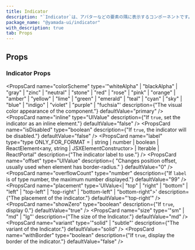 ```yaml
---
title: Indicator
description: "`Indicator`は、アバターなどの要素の隅に表示するコンポーネントです。"
package_name: "@yamada-ui/indicator"
with_description: true
tab: Props
---
```


## Props

### Indicator Props

<PropsCard
  name="colorScheme"
  type='"whiteAlpha" | "blackAlpha" | "gray" | "zinc" | "neutral" | "stone" | "red" | "rose" | "pink" | "orange" | "amber" | "yellow" | "lime" | "green" | "emerald" | "teal" | "cyan" | "sky" | "blue" | "indigo" | "violet" | "purple" | "fuchsia"'
  description={"The visual color appearance of the component."}
  defaultValue="primary"
/>
<PropsCard
  name="inline"
  type="UIValue<boolean>"
  description={"If `true`, set the indicator as an inline element."}
  defaultValue="false"
/>
<PropsCard
  name="isDisabled"
  type="boolean"
  description={"If `true`, the indicator will be disabled."}
  defaultValue="false"
/>
<PropsCard
  name="label"
  type="type ONLY_FOR_FORMAT =
  | string
  | number
  | boolean
  | ReactElement<any, string | JSXElementConstructor<any>>
  | Iterable<ReactNode>
  | ReactPortal"
  description={"The indicator label to use."}
/>
<PropsCard
  name="offset"
  type="UIValue<number>"
  description={
    "Changes position offset, usually used when element has border-radius."
  }
  defaultValue="0"
/>
<PropsCard
  name="overflowCount"
  type="number"
  description={"If `label` is of type number, the maximum number displayed."}
  defaultValue="99"
/>
<PropsCard
  name="placement"
  type='UIValue<| "top"
  | "right"
  | "bottom"
  | "left"
  | "top-left"
  | "top-right"
  | "bottom-left"
  | "bottom-right">'
  description={"The placement of the indicator."}
  defaultValue="'top-right'"
/>
<PropsCard
  name="showZero"
  type="boolean"
  description={"If `true`, display 0."}
  defaultValue="true"
/>
<PropsCard
  name="size"
  type='"sm" | "md" | "lg"'
  description={"The size of the Indicator."}
  defaultValue="md"
/>
<PropsCard
  name="variant"
  type='"solid" | "subtle"'
  description={"The variant of the Indicator."}
  defaultValue="solid"
/>
<PropsCard
  name="withBorder"
  type="boolean"
  description={"If `true`, display the border of the indicator."}
  defaultValue="false"
/>
